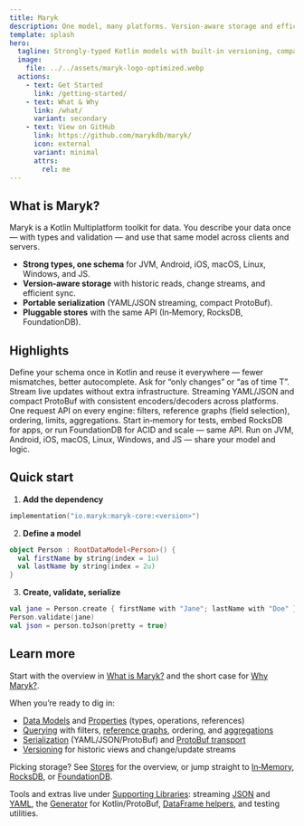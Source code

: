 ```yaml
---
title: Maryk
description: One model, many platforms. Version‑aware storage and efficient queries.
template: splash
hero:
  tagline: Strongly‑typed Kotlin models with built‑in versioning, compact serialization, and a single query API across stores.
  image:
    file: ../../assets/maryk-logo-optimized.webp
  actions:
    - text: Get Started
      link: /getting-started/
    - text: What & Why
      link: /what/
      variant: secondary
    - text: View on GitHub
      link: https://github.com/marykdb/maryk/
      icon: external
      variant: minimal
      attrs:
        rel: me
---
```



## What is Maryk?

Maryk is a Kotlin Multiplatform toolkit for data. You describe your data once — with types and validation — and use that same model across clients and servers.

- **Strong types, one schema** for JVM, Android, iOS, macOS, Linux, Windows, and JS.
- **Version‑aware storage** with historic reads, change streams, and efficient sync.
- **Portable serialization** (YAML/JSON streaming, compact ProtoBuf).
- **Pluggable stores** with the same API (In‑Memory, RocksDB, FoundationDB).

## Highlights

<CardGrid>
	<Card title="One Model" icon="seti:csv">
		Define your schema once in Kotlin and reuse it everywhere — fewer mismatches, better autocomplete.
	</Card>
	<Card title="Versioned Storage" icon="seti:clock">
		Ask for “only changes” or “as of time T”. Stream live updates without extra infrastructure.
	</Card>
	<Card title="Portable Serialization" icon="seti:json">
		Streaming YAML/JSON and compact ProtoBuf with consistent encoders/decoders across platforms.
	</Card>
	<Card title="Unified Queries" icon="seti:plan">
		One request API on every engine: filters, reference graphs (field selection), ordering, limits, aggregations.
	</Card>
	<Card title="Pluggable Stores" icon="seti:db">
		Start in‑memory for tests, embed RocksDB for apps, or run FoundationDB for ACID and scale — same API.
	</Card>
	<Card title="Kotlin Multiplatform" icon="seti:kotlin">
		Run on JVM, Android, iOS, macOS, Linux, Windows, and JS — share your model and logic.
	</Card>
</CardGrid>

## Quick start

1) **Add the dependency**

```kotlin
implementation("io.maryk:maryk-core:<version>")
```

2) **Define a model**

```kotlin
object Person : RootDataModel<Person>() {
  val firstName by string(index = 1u)
  val lastName by string(index = 2u)
}
```

3) **Create, validate, serialize**

```kotlin
val jane = Person.create { firstName with "Jane"; lastName with "Doe" }
Person.validate(jane)
val json = person.toJson(pretty = true)
```

## Learn more

Start with the overview in [What is Maryk?](/what/) and the short case for [Why Maryk?](/why/).

When you’re ready to dig in:

- [Data Models](/core-concepts/datamodels/) and [Properties](/core-concepts/properties/) (types, operations, references)
- [Querying](/core-concepts/querying/) with filters, [reference graphs](/core-concepts/querying/reference-graphs/), ordering, and [aggregations](/core-concepts/querying/aggregations/)
- [Serialization](/core-concepts/serialization/) (YAML/JSON/ProtoBuf) and [ProtoBuf transport](/core-concepts/serialization/protobuf-transport/)
- [Versioning](/core-concepts/versioning/) for historic views and change/update streams

Picking storage? See [Stores](/stores/) for the overview, or jump straight to
[In‑Memory](/stores/memory/), [RocksDB](/stores/rocksdb/), or [FoundationDB](/stores/foundationdb/).

Tools and extras live under [Supporting Libraries](/support/): streaming [JSON](/support/json/) and [YAML](/support/yaml/), the
[Generator](/support/generator/) for Kotlin/ProtoBuf, [DataFrame helpers](/support/dataframe/), and testing utilities.
